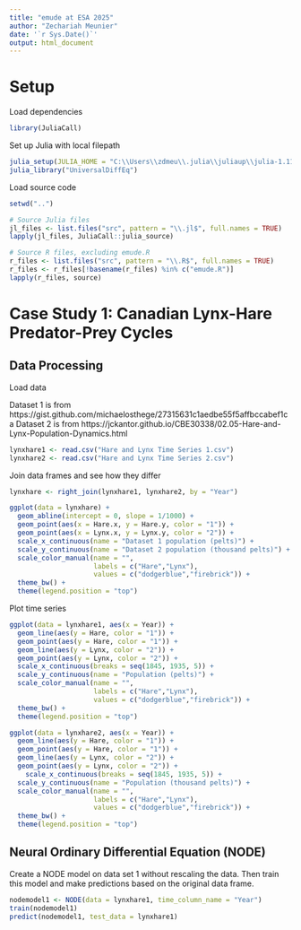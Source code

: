 ```yaml
---
title: "emude at ESA 2025"
author: "Zechariah Meunier"
date: '`r Sys.Date()`'
output: html_document
---
```

# Setup

Load dependencies
```r
library(JuliaCall)
```

Set up Julia with local filepath
```r
julia_setup(JULIA_HOME = "C:\\Users\\zdmeu\\.julia\\juliaup\\julia-1.11.4+0.x64.w64.mingw32\\bin")
julia_library("UniversalDiffEq")
```

Load source code

```r
setwd("..")

# Source Julia files
jl_files <- list.files("src", pattern = "\\.jl$", full.names = TRUE)
lapply(jl_files, JuliaCall::julia_source)

# Source R files, excluding emude.R
r_files <- list.files("src", pattern = "\\.R$", full.names = TRUE)
r_files <- r_files[!basename(r_files) %in% c("emude.R")]
lapply(r_files, source)
```

# Case Study 1: Canadian Lynx-Hare Predator-Prey Cycles

## Data Processing

Load data

Dataset 1 is from https://gist.github.com/michaelosthege/27315631c1aedbe55f5affbccabef1ca
Dataset 2 is from https://jckantor.github.io/CBE30338/02.05-Hare-and-Lynx-Population-Dynamics.html

```r
lynxhare1 <- read.csv("Hare and Lynx Time Series 1.csv")
lynxhare2 <- read.csv("Hare and Lynx Time Series 2.csv")
```

Join data frames and see how they differ

```r
lynxhare <- right_join(lynxhare1, lynxhare2, by = "Year")

ggplot(data = lynxhare) +
  geom_abline(intercept = 0, slope = 1/1000) +
  geom_point(aes(x = Hare.x, y = Hare.y, color = "1")) +
  geom_point(aes(x = Lynx.x, y = Lynx.y, color = "2")) +
  scale_x_continuous(name = "Dataset 1 population (pelts)") +
  scale_y_continuous(name = "Dataset 2 population (thousand pelts)") +
  scale_color_manual(name = "",
                     labels = c("Hare","Lynx"),
                     values = c("dodgerblue","firebrick")) +
  theme_bw() +
  theme(legend.position = "top")
```


Plot time series
```r
ggplot(data = lynxhare1, aes(x = Year)) +
  geom_line(aes(y = Hare, color = "1")) +
  geom_point(aes(y = Hare, color = "1")) +
  geom_line(aes(y = Lynx, color = "2")) +
  geom_point(aes(y = Lynx, color = "2")) +
  scale_x_continuous(breaks = seq(1845, 1935, 5)) +
  scale_y_continuous(name = "Population (pelts)") +
  scale_color_manual(name = "",
                     labels = c("Hare","Lynx"),
                     values = c("dodgerblue","firebrick")) +
  theme_bw() +
  theme(legend.position = "top")

ggplot(data = lynxhare2, aes(x = Year)) +
  geom_line(aes(y = Hare, color = "1")) +
  geom_point(aes(y = Hare, color = "1")) +
  geom_line(aes(y = Lynx, color = "2")) +
  geom_point(aes(y = Lynx, color = "2")) +
    scale_x_continuous(breaks = seq(1845, 1935, 5)) +
  scale_y_continuous(name = "Population (thousand pelts)") +
  scale_color_manual(name = "",
                     labels = c("Hare","Lynx"),
                     values = c("dodgerblue","firebrick")) +
  theme_bw() +
  theme(legend.position = "top")
```

## Neural Ordinary Differential Equation (NODE)

Create a NODE model on data set 1 without rescaling the data. Then train this model and make predictions based on the original data frame.

```r
nodemodel1 <- NODE(data = lynxhare1, time_column_name = "Year")
train(nodemodel1)
predict(nodemodel1, test_data = lynxhare1)
```

